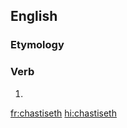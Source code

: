 ==English==

===Etymology===
{{suffix|chastise|eth|lang=en}}

===Verb===
{{head|en|verb form}}

# {{en-archaic third-person singular of|chastise}}

[[fr:chastiseth]]
[[hi:chastiseth]]